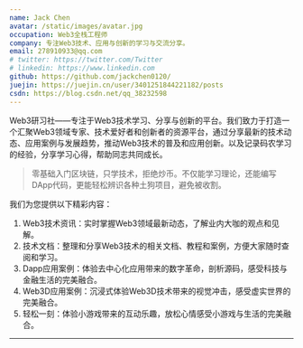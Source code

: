 ```yaml
---
name: Jack Chen
avatar: /static/images/avatar.jpg
occupation: Web3全栈工程师
company: 专注Web3技术、应用与创新的学习与交流分享。
email: 278910933@qq.com
# twitter: https://twitter.com/Twitter
# linkedin: https://www.linkedin.com
github: https://github.com/jackchen0120/
juejin: https://juejin.cn/user/3401251844221182/posts
csdn: https://blog.csdn.net/qq_38232598
---
```


Web3研习社——专注于Web3技术学习、分享与创新的平台。我们致力于打造一个汇聚Web3领域专家、技术爱好者和创新者的资源平台，通过分享最新的技术动态、应用案例与发展趋势，推动Web3技术的普及和应用创新。以及记录码农学习的经验，分享学习心得，帮助同志共同成长。

> 零基础入门区块链，只学技术，拒绝炒币。不仅能学习理论，还能编写DApp代码，更能轻松辨识各种土狗项目，避免被收割。

我们为您提供以下精彩内容：

1. Web3技术资讯：实时掌握Web3领域最新动态，了解业内大咖的观点和见解。
2. 技术文档：整理和分享Web3技术的相关文档、教程和案例，方便大家随时查阅和学习。
3. Dapp应用案例：体验去中心化应用带来的数字革命，剖析源码，感受科技与金融生活的完美融合。
4. Web3D应用案例：沉浸式体验Web3D技术带来的视觉冲击，感受虚实世界的完美融合。
5. 轻松一刻：体验小游戏带来的互动乐趣，放松心情感受小游戏与生活的完美融合。

---
